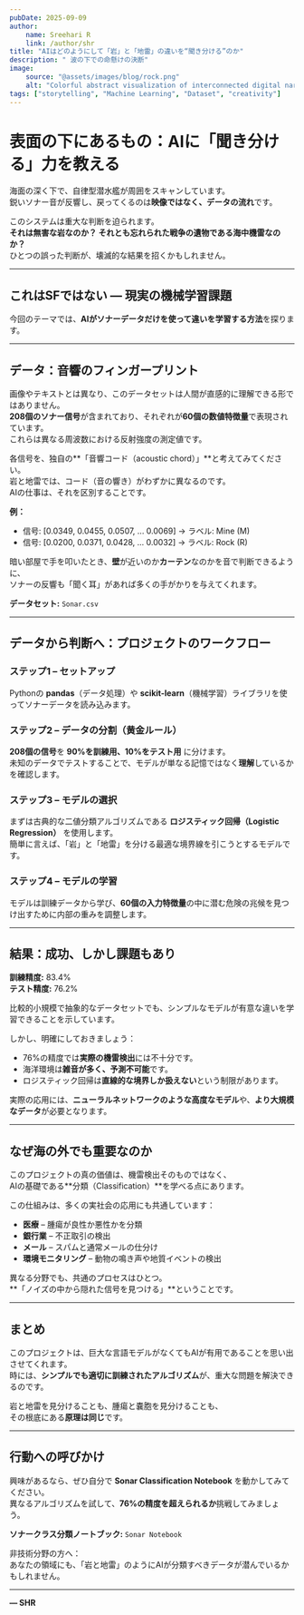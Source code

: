 ```yaml
---
pubDate: 2025-09-09
author:
    name: Sreehari R
    link: /author/shr
title: "AIはどのようにして「岩」と「地雷」の違いを“聞き分ける”のか"
description: " 波の下での命懸けの決断"
image:
    source: "@assets/images/blog/rock.png"
    alt: "Colorful abstract visualization of interconnected digital narratives"
tags: ["storytelling", "Machine Learning", "Dataset", "creativity"]
---
```

# 表面の下にあるもの：AIに「聞き分ける」力を教える

海面の深く下で、自律型潜水艦が周囲をスキャンしています。  
鋭いソナー音が反響し、戻ってくるのは**映像ではなく、データの流れ**です。

このシステムは重大な判断を迫られます。  
**それは無害な岩なのか？ それとも忘れられた戦争の遺物である海中機雷なのか？**  
ひとつの誤った判断が、壊滅的な結果を招くかもしれません。

---

## これはSFではない ― 現実の機械学習課題

今回のテーマでは、**AIがソナーデータだけを使って違いを学習する方法**を探ります。

---

## データ：音響のフィンガープリント

画像やテキストとは異なり、このデータセットは人間が直感的に理解できる形ではありません。  
**208個のソナー信号**が含まれており、それぞれが**60個の数値特徴量**で表現されています。  
これらは異なる周波数における反射強度の測定値です。

各信号を、独自の**「音響コード（acoustic chord）」**と考えてみてください。  
岩と地雷では、コード（音の響き）がわずかに異なるのです。  
AIの仕事は、それを区別することです。

**例：**

- 信号: [0.0349, 0.0455, 0.0507, ... 0.0069] → ラベル: Mine (M)  
- 信号: [0.0200, 0.0371, 0.0428, ... 0.0032] → ラベル: Rock (R)

暗い部屋で手を叩いたとき、**壁**が近いのか**カーテン**なのかを音で判断できるように、  
ソナーの反響も「聞く耳」があれば多くの手がかりを与えてくれます。

**データセット:** `Sonar.csv`

---

## データから判断へ：プロジェクトのワークフロー

### ステップ1 – セットアップ  
Pythonの **pandas**（データ処理）や **scikit-learn**（機械学習）ライブラリを使ってソナーデータを読み込みます。

### ステップ2 – データの分割（黄金ルール）  
**208個の信号**を **90%を訓練用、10%をテスト用** に分けます。  
未知のデータでテストすることで、モデルが単なる記憶ではなく**理解**しているかを確認します。

### ステップ3 – モデルの選択  
まずは古典的な二値分類アルゴリズムである **ロジスティック回帰（Logistic Regression）** を使用します。  
簡単に言えば、「岩」と「地雷」を分ける最適な境界線を引こうとするモデルです。

### ステップ4 – モデルの学習  
モデルは訓練データから学び、**60個の入力特徴量**の中に潜む危険の兆候を見つけ出すために内部の重みを調整します。

---

## 結果：成功、しかし課題もあり

**訓練精度:** 83.4%  
**テスト精度:** 76.2%

比較的小規模で抽象的なデータセットでも、シンプルなモデルが有意な違いを学習できることを示しています。

しかし、明確にしておきましょう：

- 76%の精度では**実際の機雷検出**には不十分です。  
- 海洋環境は**雑音が多く、予測不可能**です。  
- ロジスティック回帰は**直線的な境界しか扱えない**という制限があります。

実際の応用には、**ニューラルネットワークのような高度なモデル**や、**より大規模なデータ**が必要となります。

---

## なぜ海の外でも重要なのか

このプロジェクトの真の価値は、機雷検出そのものではなく、  
AIの基礎である**分類（Classification）**を学べる点にあります。

この仕組みは、多くの実社会の応用にも共通しています：

- **医療** – 腫瘍が良性か悪性かを分類  
- **銀行業** – 不正取引の検出  
- **メール** – スパムと通常メールの仕分け  
- **環境モニタリング** – 動物の鳴き声や地質イベントの検出  

異なる分野でも、共通のプロセスはひとつ。  
**「ノイズの中から隠れた信号を見つける」**ということです。

---

## まとめ

このプロジェクトは、巨大な言語モデルがなくてもAIが有用であることを思い出させてくれます。  
時には、**シンプルでも適切に訓練されたアルゴリズム**が、重大な問題を解決できるのです。

岩と地雷を見分けることも、腫瘍と嚢胞を見分けることも、  
その根底にある**原理は同じ**です。

---

## 行動への呼びかけ

興味があるなら、ぜひ自分で **Sonar Classification Notebook** を動かしてみてください。  
異なるアルゴリズムを試して、**76%の精度を超えられるか**挑戦してみましょう。

**ソナークラス分類ノートブック:** `Sonar Notebook`

非技術分野の方へ：  
あなたの領域にも、「岩と地雷」のようにAIが分類すべきデータが潜んでいるかもしれません。

---

**— SHR**
